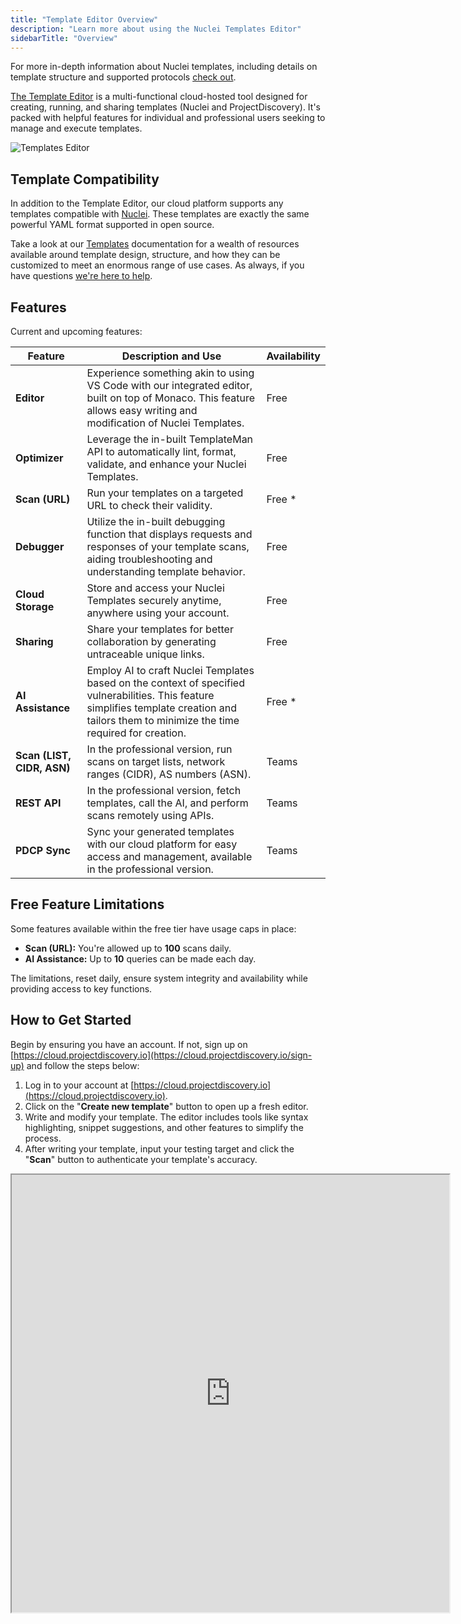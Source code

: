 ```yaml
---
title: "Template Editor Overview"
description: "Learn more about using the Nuclei Templates Editor"
sidebarTitle: "Overview"
---
```

<Tip>For more in-depth information about Nuclei templates, including details on template structure and supported protocols [check out](/templates/introduction).</Tip> 

[The Template Editor](https://cloud.projectdiscovery.io/public/public-template) is a multi-functional cloud-hosted tool designed for creating, running, and sharing templates (Nuclei and ProjectDiscovery). It's packed with helpful features for individual and professional users seeking to manage and execute templates.

![Templates Editor](/images/editor.jpg)


## Template Compatibility 

In addition to the Template Editor, our cloud platform supports any templates compatible with [Nuclei](/tools/nuclei/overview). These templates are exactly the same powerful YAML format supported in open source. 

Take a look at our [Templates](/Templates/introduction) documentation for a wealth of resources available around template design, structure, and how they can be customized to meet an enormous range of use cases. As always, if you have questions [we're here to help](/help/home).
## Features

Current and upcoming features:

| Feature                    | Description and Use                                                                                                                                                                           | Availability              |
| -------------------------- | --------------------------------------------------------------------------------------------------------------------------------------------------------------------------------------------- | ------------------------- |
| **Editor**                 | Experience something akin to using VS Code with our integrated editor, built on top of Monaco. This feature allows easy writing and modification of Nuclei Templates.                         | Free                      |
| **Optimizer**              | Leverage the in-built TemplateMan API to automatically lint, format, validate, and enhance your Nuclei Templates.                                                                             | Free                      |
| **Scan (URL)**             | Run your templates on a targeted URL to check their validity.                                                                                                                                 | Free \*                   |
| **Debugger**               | Utilize the in-built debugging function that displays requests and responses of your template scans, aiding troubleshooting and understanding template behavior.                              | Free                      |
| **Cloud Storage**          | Store and access your Nuclei Templates securely anytime, anywhere using your account.                                                                                                         | Free                      |
| **Sharing**                | Share your templates for better collaboration by generating untraceable unique links.                                                                                                         | Free                      |
| **AI Assistance**          | Employ AI to craft Nuclei Templates based on the context of specified vulnerabilities. This feature simplifies template creation and tailors them to minimize the time required for creation. | Free \*                   |
| **Scan (LIST, CIDR, ASN)** | In the professional version, run scans on target lists, network ranges (CIDR), AS numbers (ASN).                                                                                              | Teams                     |
| **REST API**               | In the professional version, fetch templates, call the AI, and perform scans remotely using APIs.                                                                                             | Teams                     |
| **PDCP Sync**              | Sync your generated templates with our cloud platform for easy access and management, available in the professional version.                                                 | Teams                     |

## Free Feature Limitations

Some features available within the free tier have usage caps in place:

- **Scan (URL):** You're allowed up to **100** scans daily.
- **AI Assistance:** Up to **10** queries can be made each day.

The limitations, reset daily, ensure system integrity and availability while providing access to key functions.

## How to Get Started

Begin by ensuring you have an account. If not, sign up on [https://cloud.projectdiscovery.io](https://cloud.projectdiscovery.io/sign-up) and follow the steps below:

1. Log in to your account at [https://cloud.projectdiscovery.io](https://cloud.projectdiscovery.io).
2. Click on the "**Create new template**" button to open up a fresh editor.
3. Write and modify your template. The editor includes tools like syntax highlighting, snippet suggestions, and other features to simplify the process.
4. After writing your template, input your testing target and click the "**Scan**" button to authenticate your template's accuracy.

<iframe
  src="https://cloud.projectdiscovery.io/public/CVE-2023-0297"
  width="700px"
  height="700px"
></iframe>